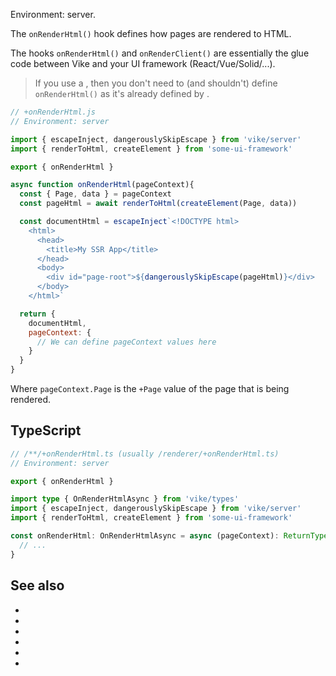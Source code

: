 
Environment: server.  

The `onRenderHtml()` hook defines how pages are rendered to HTML.

The hooks `onRenderHtml()` and <Link href="/onRenderClient">`onRenderClient()`</Link> are essentially the glue code between Vike and your UI framework (React/Vue/Solid/...).

> If you use a <UiFrameworkExtension />, then you don't need to (and shouldn't) define `onRenderHtml()` as it's already defined by <UiFrameworkExtension name noLink />.

```js
// +onRenderHtml.js
// Environment: server

import { escapeInject, dangerouslySkipEscape } from 'vike/server'
import { renderToHtml, createElement } from 'some-ui-framework'

export { onRenderHtml }

async function onRenderHtml(pageContext){
  const { Page, data } = pageContext
  const pageHtml = await renderToHtml(createElement(Page, data))

  const documentHtml = escapeInject`<!DOCTYPE html>
    <html>
      <head>
        <title>My SSR App</title>
      </head>
      <body>
        <div id="page-root">${dangerouslySkipEscape(pageHtml)}</div>
      </body>
    </html>`

  return {
    documentHtml,
    pageContext: {
      // We can define pageContext values here
    }
  }
}
```

Where `pageContext.Page` is the <Link href="/Page">`+Page` value</Link> of the page that is being rendered.


## TypeScript

```ts
// /**/+onRenderHtml.ts (usually /renderer/+onRenderHtml.ts)
// Environment: server

export { onRenderHtml }

import type { OnRenderHtmlAsync } from 'vike/types'
import { escapeInject, dangerouslySkipEscape } from 'vike/server'
import { renderToHtml, createElement } from 'some-ui-framework'

const onRenderHtml: OnRenderHtmlAsync = async (pageContext): ReturnType<OnRenderHtmlAsync> => {
  // ...
}
```

<HookTypeScriptHints hookTypeName="OnRenderHtmlAsync" />


## See also

- <Link href="/onRenderClient" />
- <Link href="/onAfterRenderHtml" />
- <Link href="/onBeforeRenderHtml" />
- <Link href="/hooks" />
- <Link href="/Page" />
- <Link href="/pageContext" />
